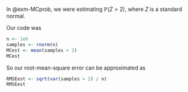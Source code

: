 In @exm-MCprob, we were estimating $\mathbb P(Z > 2)$, where $Z$ is a standard normal.

Our code was

```r
n <- 1e6
samples <- rnorm(n)
MCest <- mean(samples > 2)
MCest
```

So our root-mean-square error can be approximated as

```r
RMSEest <- sqrt(var(samples > 2) / n)
RMSEest
```
